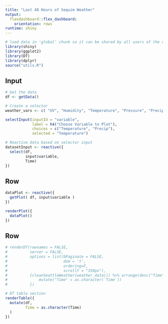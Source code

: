 ```yaml
---
title: "Last 48 Hours of Sequim Weather"
output: 
  flexdashboard::flex_dashboard:
    orientation: rows
runtime: shiny
---
```


```r
# load data in 'global' chunk so it can be shared by all users of the dashboard
library(shiny)
library(ggplot2)
library(DT)
library(dplyr)
source("utils.R")
```

Input {.sidebar}
-----------------------------------------------------------------------

```r
# Get the data 
df <- getData()

# Create a selector
weather_vars <- c( "UV", "Humidity", "Temperature", "Pressure", "Precip")

selectInput(inputId = "variable",
            label = h4("Choose Variable to Plot"),
            choices = c("Temperature", "Precip"),
            selected = "Temperature")

# Reactive data based on selector input
datasetInput <- reactive({
  select(df, 
         input$variable,
         Time)
})
```

Row
------------------------------------------------------------------

```r

dataPlot <- reactive({
  getPlot( df, input$variable )
})

renderPlot({
  dataPlot()
})
```

Row
-------------------------------------------------------------

```r
# renderDT(rownames = FALSE,
#          server = FALSE,
#          options = list(bPaginate = FALSE, 
#                         dom = 't',
#                         ordering=F,
#                         scrollY = "350px"), 
#          {cleanSeattleWeather(weather_data()) %>% arrange(desc("Time")) %>%
#              mutate("Time" = as.character(`Time`))
#          })

# DT table section
renderTable({
  mutate(df, 
         Time = as.character(Time)
  )
})
```